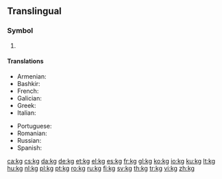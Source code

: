 {{character info/new|㎏}}
{{also|KG|.kg|kg.}}

==Translingual==

===Symbol===
{{head|mul|symbol}}

# {{SI-unit-abb|kilo|gram|[[mass]]}}

====Translations====
{{trans-top|kg}}
* Armenian: {{t|hy|կգ}}
* Bashkir: {{t|ba|кг|sc=Cyrl}}
* French: {{t+|fr|kg}}
* Galician: {{t+|gl|kg}}
* Greek: {{t|el|χγρ.}}
* Italian: {{t|it|kg}}
{{trans-mid}}
* Portuguese: {{t+|pt|kg}}
* Romanian: {{t+|ro|kg|n}}
* Russian: {{t+|ru|кг}}
* Spanish: {{t+|es|kg}}
{{trans-bottom}}

[[ca:kg]]
[[cs:kg]]
[[da:kg]]
[[de:kg]]
[[et:kg]]
[[el:kg]]
[[es:kg]]
[[fr:kg]]
[[gl:kg]]
[[ko:kg]]
[[io:kg]]
[[ku:kg]]
[[lt:kg]]
[[hu:kg]]
[[nl:kg]]
[[pl:kg]]
[[pt:kg]]
[[ro:kg]]
[[ru:kg]]
[[fi:kg]]
[[sv:kg]]
[[th:kg]]
[[tr:kg]]
[[vi:kg]]
[[zh:kg]]